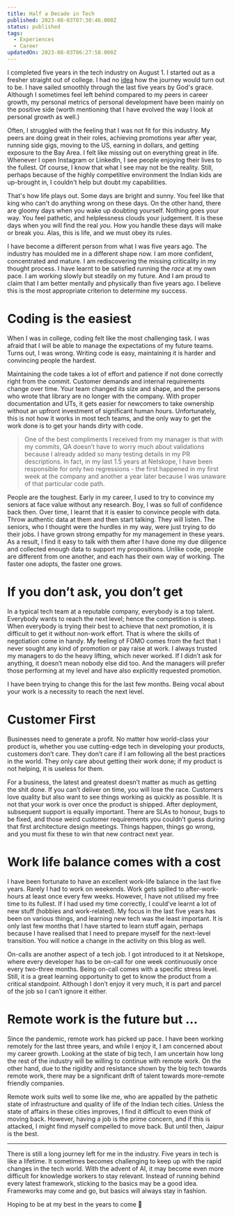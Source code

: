 ```yaml
---
title: Half a Decade in Tech
published: 2023-08-03T07:30:46.000Z
status: published
tags:
  - Experiences
  - Career
updatedOn: 2023-08-03T06:27:58.000Z
---
```


I completed five years in the tech industry on August 1. I started out as a fresher straight out of college. I had no [idea](/blog/beginning-a-new-journey) how the journey would turn out to be. I have sailed smoothly through the last five years by God's grace. Although I sometimes feel left behind compared to my peers in career growth, my personal metrics of personal development have been mainly on the positive side (worth mentioning that I have evolved the way I look at personal growth as well.)

Often, I struggled with the feeling that I was not fit for this industry. My peers are doing great in their roles, achieving promotions year after year, running side gigs, moving to the US, earning in dollars, and getting exposure to the Bay Area. I felt like missing out on everything great in life. Whenever I open Instagram or LinkedIn, I see people enjoying their lives to the fullest. Of course, I know that what I see may not be the reality. Still, perhaps because of the highly competitive environment the Indian kids are up-brought in, I couldn't help but doubt my capabilities.

That's how life plays out. Some days are bright and sunny. You feel like that king who can't do anything wrong on these days. On the other hand, there are gloomy days when you wake up doubting yourself. Nothing goes your way. You feel pathetic, and helplessness clouds your judgement. It is these days when you will find the real *you*. How you handle these days will make or break you. Alas, this is life, and we must obey its rules.

I have become a different person from what I was five years ago. The industry has moulded me in a different shape now. I am more confident, concentrated and mature. I am rediscovering the missing criticality in my thought process. I have learnt to be satisfied running the *race* at my own pace. I am working slowly but steadily on my future. And I am proud to claim that I am better mentally and physically than five years ago. I believe this is the most appropriate criterion to determine my success.

# Coding is the easiest

When I was in college, coding felt like the most challenging task. I was afraid that I will be able to manage the expectations of my future teams. Turns out, I was wrong. Writing code is easy, maintaining it is harder and convincing people the hardest.

Maintaining the code takes a lot of effort and patience if not done correctly right from the commit. Customer demands and internal requirements change over time. Your team changed its size and shape, and the persons who wrote that library are no longer with the company. With proper documentation and UTs, it gets easier for newcomers to take ownership without an upfront investment of significant human hours. Unfortunately, this is not how it works in most tech teams, and the only way to get the work done is to get your hands dirty with code.

> One of the best compliments I received from my manager is that with my commits, QA doesn’t have to worry much about validations because I already added so many testing details in my PR descriptions. In fact, in my last 1.5 years at Netskope, I have been responsible for only two regressions - the first happened in my first week at the company and another a year later because I was unaware of that particular code path.
>

People are the toughest. Early in my career, I used to try to convince my seniors at face value without any research. Boy, I was so full of confidence back then. Over time, I learnt that it is easier to convince people with data. Throw authentic data at them and then start talking. They will listen. The seniors, who I thought were the hurdles in my way, were just trying to do their jobs. I have grown strong empathy for my management in these years. As a result, I find it easy to talk with them after I have done my due diligence and collected enough data to support my propositions. Unlike code, people are different from one another, and each has their own way of working. The faster one adopts, the faster one grows.

# If you don’t ask, you don’t get

In a typical tech team at a reputable company, everybody is a top talent. Everybody wants to reach the next level; hence the competition is steep. When everybody is trying their best to achieve that next promotion, it is difficult to get it without non-work effort. That is where the skills of negotiation come in handy. My feeling of FOMO comes from the fact that I never sought any kind of promotion or pay raise at work. I always trusted my managers to do the heavy lifting, which never worked. If I didn’t ask for anything, it doesn’t mean nobody else did too. And the managers will prefer those performing at my level and have also explicitly requested promotion.

I have been trying to change this for the last few months. Being vocal about your work is a necessity to reach the next level.

# Customer First

Businesses need to generate a profit. No matter how world-class your product is, whether you use cutting-edge tech in developing your products, customers don’t care. They don’t care if I am following all the best practices in the world. They only care about getting their work done; if my product is not helping, it is useless for them.

For a business, the latest and greatest doesn’t matter as much as getting the shit done. If you can’t deliver on time, you will lose the race. Customers love quality but also want to see things working as quickly as possible. It is not that your work is over once the product is shipped. After deployment, subsequent support is equally important. There are SLAs to honour, bugs to be fixed, and those weird customer requirements you couldn’t guess during that first architecture design meetings. Things happen, things go wrong, and you must fix these to win that new contract next year.

# Work life balance comes with a cost

I have been fortunate to have an excellent work-life balance in the last five years. Rarely I had to work on weekends. Work gets spilled to after-work-hours at least once every few weeks. However, I have not utilised my free time to its fullest. If I had used my time correctly, I could’ve learnt a lot of new stuff (hobbies and work-related). My focus in the last five years has been on various things, and learning new tech was the least important. It is only last few months that I have started to learn stuff again, perhaps because I have realised that I need to prepare myself for the next-level transition. You will notice a change in the activity on this blog as well.

On-calls are another aspect of a tech job. I got introduced to it at Netskope, where every developer has to be on-call for one week continuously once every two-three months. Being on-call comes with a specific stress level. Still, it is a great learning opportunity to get to know the product from a critical standpoint. Although I don’t enjoy it very much, it is part and parcel of the job so I can’t ignore it either.

# Remote work is the future but …

Since the pandemic, remote work has picked up pace. I have been working remotely for the last three years, and while I enjoy it, I am concerned about my career growth. Looking at the state of big tech, I am uncertain how long the rest of the industry will be willing to continue with remote work. On the other hand, due to the rigidity and resistance shown by the big tech towards remote work, there may be a significant drift of talent towards more-remote friendly companies.

Remote work suits well to some like me, who are appalled by the pathetic state of infrastructure and quality of life of the Indian tech cities. Unless the state of affairs in these cities improves, I find it difficult to even think of moving back. However, having a job is the prime concern, and if this is attacked, I might find myself compelled to move back. But until then, Jaipur is the best.

---

There is still a long journey left for me in the industry. Five years in tech is like a lifetime. It sometimes becomes challenging to keep up with the rapid changes in the tech world. With the advent of AI, it may become even more difficult for knowledge workers to stay relevant. Instead of running behind every latest framework, sticking to the basics may be a good idea. Frameworks may come and go, but basics will always stay in fashion.

Hoping to be at my best in the years to come **🥳**
